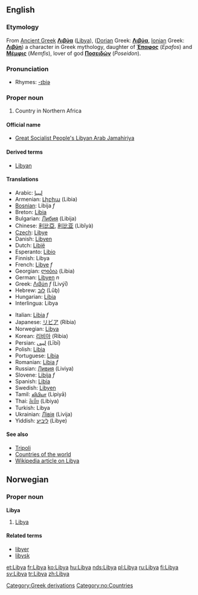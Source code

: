 ==English==
===Etymology===
[[Category:Greek derivations]]
From [[Ancient Greek]] '''[[Λιβύα]]''' ([[Libya]]), ([[Dorian]] Greek: '''[[Λιβύα]]''', [[Ionian]] Greek: '''[[Λιβύη]]''') a character in Greek mythology, daughter of '''[[Έπαφος]]''' (''Epafos'') and '''[[Μέμφις]]''' (''Memfis''), lover of god '''[[Ποσειδών]]''' (''Poseidon'').

===Pronunciation===
*Rhymes: [[Rhymes:English:-ɪbiə|-ɪbiə]]

===Proper noun===

# Country in Northern Africa

====Official name====
*[[Great Socialist People's Libyan Arab Jamahiriya]]

====Derived terms====
*[[Libyan]]

====Translations====
{{top}}
*Arabic: [[ليبيا]]
*Armenian: [[Լիբիա]] (Libia)
*[[Bosnian]]: Libija ''f''
*Breton: [[Libia]]
*Bulgarian: [[Либия]] (Libija)
*Chinese: [[利比亞]], [[利比亚]] (Lìbǐyà)
*[[Czech]]: [[Libye]]
*Danish: [[Libyen]]
*Dutch: [[Libië]]
*Esperanto: [[Libio]]
*Finnish: Libya
*French: [[Libye]] ''f''
*Georgian: [[ლიბია]] (Libia)
*German: [[Libyen]] ''n''
*Greek: [[Λιβύη]] ''f'' (Livýī)
*Hebrew: [[לוב]] (Lûḇ)
*Hungarian: [[Líbia]]
*Interlingua: Libya
{{mid}}
*Italian: [[Libia]] ''f''
*Japanese: [[リビア]] (Ribia)
*Norwegian: [[#Norwegian|Libya]]
*Korean: [[리비아]] (Ribia)
*Persian: [[لیبی]] (Lībī)
*Polish: [[Libia]]
*Portuguese: [[Líbia]]
*Romanian: [[Libia]] ''f''
*Russian: [[Ливия]] (Liviya)
*Slovene: [[Libija]] ''f''
*Spanish: [[Libia]]
*Swedish: [[Libyen]]
*Tamil: [[லிபியா]] (Lipiyā)
*Thai: [[ลิเบีย]] (Libiya)
*Turkish: Libya
*Ukrainian: [[Лівія]] (Livija)
*Yiddish: [[ליביע]] (Libye)
{{bottom}}

====See also====
*[[Tripoli]]
*[[Countries of the world]]
*[[w:Libya|Wikipedia article on Libya]]

==Norwegian==
===Proper noun===
[[Category:no:Countries]]
'''Libya'''
#[[#English|Libya]]
====Related terms====
*[[libyer]]
*[[libysk]]

[[et:Libya]]
[[fr:Libya]]
[[ko:Libya]]
[[hu:Libya]]
[[nds:Libya]]
[[pl:Libya]]
[[ru:Libya]]
[[fi:Libya]]
[[sv:Libya]]
[[tr:Libya]]
[[zh:Libya]]